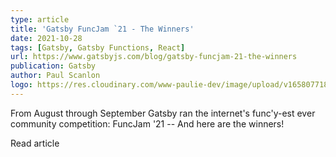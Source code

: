 ```yaml
---
type: article
title: 'Gatsby FuncJam `21 - The Winners'
date: 2021-10-28
tags: [Gatsby, Gatsby Functions, React]
url: https://www.gatsbyjs.com/blog/gatsby-funcjam-21-the-winners
publication: Gatsby
author: Paul Scanlon
logo: https://res.cloudinary.com/www-paulie-dev/image/upload/v1658077182/paulie.dev/Logos/gatsby-logo_dgbkjm.png
---
```


From August through September Gatsby ran the internet's func'y-est ever community competition: FuncJam '21 -- And here
are the winners!

<MarkdownCtaLink href="https://www.gatsbyjs.com/blog/gatsby-funcjam-21-the-winners">Read article</MarkdownCtaLink>
